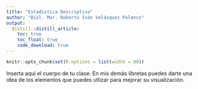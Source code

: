 ```yaml
---
title: "Estadística Descriptiva"
author: "Biol. Mar. Roberto Iván Velásquez Polanco"
output: 
  distill::distill_article:
    toc: true
    toc_float: true
    code_download: true
---
```


```r
knitr::opts_chunk$set(R.options = list(width = 80))
```


Inserta aquí el cuerpo de tu clase. En mis demás libretas puedes darte una idea de los elementos que puedes utlizar para mejorar su visualización.

